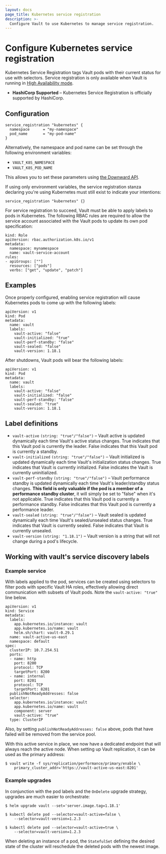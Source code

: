```yaml
---
layout: docs
page_title: Kubernetes service registration
description: >-
  Configure Vault to use Kubernetes to manage service registration.
---
```


# Configure Kubernetes service registration

Kubernetes Service Registration tags Vault pods with their current status for
use with selectors. Service registration is only available when Vault is running in
[High Availability mode](/vault/docs/concepts/ha).

- **HashiCorp Supported** – Kubernetes Service Registration is officially supported
  by HashiCorp.

## Configuration

```hcl
service_registration "kubernetes" {
  namespace      = "my-namespace"
  pod_name       = "my-pod-name"
}
```

Alternatively, the namespace and pod name can be set through the following
environment variables:

- `VAULT_K8S_NAMESPACE`
- `VAULT_K8S_POD_NAME`

This allows you to set these parameters using
[the Downward API](https://kubernetes.io/docs/tasks/inject-data-application/downward-api-volume-expose-pod-information/).

If using only environment variables, the service registration stanza declaring
you're using Kubernetes must still exist to indicate your intentions:

```
service_registration "kubernetes" {}
```

For service registration to succeed, Vault must be able to apply labels to pods
in Kubernetes. The following RBAC rules are required to allow the service account
associated with the Vault pods to update its own pod specification:

```
kind: Role
apiVersion: rbac.authorization.k8s.io/v1
metadata:
  namespace: mynamespace
  name: vault-service-account
rules:
- apiGroups: [""]
  resources: ["pods"]
  verbs: ["get", "update", "patch"]
```

## Examples

Once properly configured, enabling service registration will cause Kubernetes pods
to come up with the following labels:

```
apiVersion: v1
kind: Pod
metadata:
  name: vault
  labels:
    vault-active: "false"
    vault-initialized: "true"
    vault-perf-standby: "false"
    vault-sealed: "false"
    vault-version: 1.18.1
```

After shutdowns, Vault pods will bear the following labels:

```
apiVersion: v1
kind: Pod
metadata:
  name: vault
  labels:
    vault-active: "false"
    vault-initialized: "false"
    vault-perf-standby: "false"
    vault-sealed: "true"
    vault-version: 1.18.1
```

## Label definitions

- `vault-active` `(string: "true"/"false")` – Vault active is updated dynamically each time Vault's active status changes.
  True indicates that this Vault pod is currently the leader. False indicates that this Vault pod is currently a standby.
- `vault-initialized` `(string: "true"/"false")` – Vault initialized is updated dynamically each time Vault's initialization
  status changes. True indicates that Vault is currently initialized. False indicates the Vault is currently uninitialized.
- `vault-perf-standby` `(string: "true"/"false")` – Vault performance standby is updated dynamically each
  time Vault's leader/standby status changes. **This field is only valuable if the pod is a member of a performance standby cluster**,
  it will simply be set to "false" when it's not applicable. True indicates that this Vault pod is currently a performance standby. False indicates
  that this Vault pod is currently a performance leader.
- `vault-sealed` `(string: "true"/"false")` – Vault sealed is updated dynamically each
  time Vault's sealed/unsealed status changes. True indicates that Vault is currently sealed. False indicates that Vault
  is currently unsealed.
- `vault-version` `(string: "1.18.1")` – Vault version is a string that will not change during a pod's lifecycle.

## Working with vault's service discovery labels

### Example service

With labels applied to the pod, services can be created using selectors to filter pods with specific Vault HA roles,
effectively allowing direct communication with subsets of Vault pods. Note the `vault-active: "true"` line below.

```
apiVersion: v1
kind: Service
metadata:
  labels:
    app.kubernetes.io/instance: vault
    app.kubernetes.io/name: vault
    helm.sh/chart: vault-0.29.1
  name: vault-active-us-east
  namespace: default
spec:
  clusterIP: 10.7.254.51
  ports:
  - name: http
    port: 8200
    protocol: TCP
    targetPort: 8200
  - name: internal
    port: 8201
    protocol: TCP
    targetPort: 8201
  publishNotReadyAddresses: false
  selector:
    app.kubernetes.io/instance: vault
    app.kubernetes.io/name: vault
    component: server
    vault-active: "true"
  type: ClusterIP
```

Also, by setting `publishNotReadyAddresses: false` above, pods that have failed will be removed from the service pool.

With this active service in place, we now have a dedicated endpoint that will always reach the active node. When
setting up Vault replication, it can be used as the primary address:

```shell-session
$ vault write -f sys/replication/performance/primary/enable \
    primary_cluster_addr='https://vault-active-us-east:8201'
```

### Example upgrades

In conjunction with the pod labels and the `OnDelete` upgrade strategy, upgrades are much easier to orchestrate:

```shell-session
$ helm upgrade vault --set='server.image.tag=1.18.1'

$ kubectl delete pod --selector=vault-active=false \
    --selector=vault-version=1.2.3

$ kubectl delete pod --selector=vault-active=true \
    --selector=vault-version=1.2.3
```

When deleting an instance of a pod, the `StatefulSet` defining the desired state of the cluster will reschedule the
deleted pods with the newest image.
